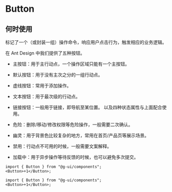 

# Button

## 何时使用

标记了一个（或封装一组）操作命令，响应用户点击行为，触发相应的业务逻辑。

在 Ant Design 中我们提供了五种按钮。

* 主按钮：用于主行动点，一个操作区域只能有一个主按钮。
* 默认按钮：用于没有主次之分的一组行动点。
* 虚线按钮：常用于添加操作。
* 文本按钮：用于最次级的行动点。
* 链接按钮：一般用于链接，即导航至某位置。
以及四种状态属性与上面配合使用。

* 危险：删除/移动/修改权限等危险操作，一般需要二次确认。
* 幽灵：用于背景色比较复杂的地方，常用在首页/产品页等展示场景。
* 禁用：行动点不可用的时候，一般需要文案解释。
* 加载中：用于异步操作等待反馈的时候，也可以避免多次提交。


<DemoBlock>



<Basic />

```tsx
import { Button } from "@g-ui/components";
<Button>+1</Button>;
```

</DemoBlock>

<DemoBlock>

<Basic />

```tsx
import { Button } from "@g-ui/components";
<Button>+1</Button>;
```

</DemoBlock>


